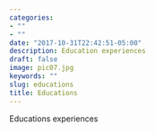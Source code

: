 ```yaml
---
categories:
- ""
- ""
date: "2017-10-31T22:42:51-05:00"
description: Education experiences
draft: false
image: pic07.jpg
keywords: ""
slug: educations
title: Educations
---
```


Educations experiences
